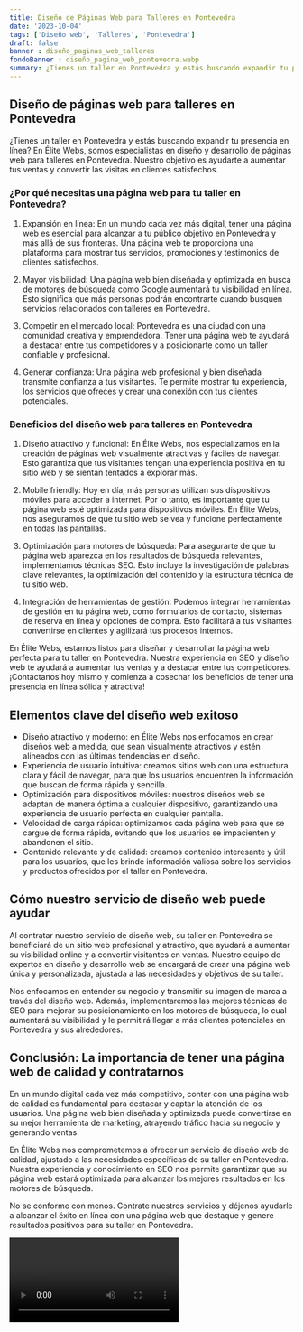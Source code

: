 ```yaml
---
title: Diseño de Páginas Web para Talleres en Pontevedra
date: '2023-10-04'
tags: ['Diseño web', 'Talleres', 'Pontevedra']
draft: false
banner : diseño_paginas_web_talleres
fondoBanner : diseño_pagina_web_pontevedra.webp
summary: ¿Tienes un taller en Pontevedra y estás buscando expandir tu presencia en línea? En Élite Webs, somos especialistas en diseño y desarrollo de páginas web para talleres en Pontevedra. Nuestro objetivo es ayudarte a aumentar tus ventas y convertir las visitas en clientes satisfechos.
---
```


## Diseño de páginas web para talleres en Pontevedra

¿Tienes un taller en Pontevedra y estás buscando expandir tu presencia en línea? En Élite Webs, somos especialistas en diseño y desarrollo de páginas web para talleres en Pontevedra. Nuestro objetivo es ayudarte a aumentar tus ventas y convertir las visitas en clientes satisfechos.

### ¿Por qué necesitas una página web para tu taller en Pontevedra?

1. Expansión en línea: En un mundo cada vez más digital, tener una página web es esencial para alcanzar a tu público objetivo en Pontevedra y más allá de sus fronteras. Una página web te proporciona una plataforma para mostrar tus servicios, promociones y testimonios de clientes satisfechos.

2. Mayor visibilidad: Una página web bien diseñada y optimizada en busca de motores de búsqueda como Google aumentará tu visibilidad en línea. Esto significa que más personas podrán encontrarte cuando busquen servicios relacionados con talleres en Pontevedra.

3. Competir en el mercado local: Pontevedra es una ciudad con una comunidad creativa y emprendedora. Tener una página web te ayudará a destacar entre tus competidores y a posicionarte como un taller confiable y profesional.

4. Generar confianza: Una página web profesional y bien diseñada transmite confianza a tus visitantes. Te permite mostrar tu experiencia, los servicios que ofreces y crear una conexión con tus clientes potenciales.

### Beneficios del diseño web para talleres en Pontevedra

1. Diseño atractivo y funcional: En Élite Webs, nos especializamos en la creación de páginas web visualmente atractivas y fáciles de navegar. Esto garantiza que tus visitantes tengan una experiencia positiva en tu sitio web y se sientan tentados a explorar más.

2. Mobile friendly: Hoy en día, más personas utilizan sus dispositivos móviles para acceder a internet. Por lo tanto, es importante que tu página web esté optimizada para dispositivos móviles. En Élite Webs, nos aseguramos de que tu sitio web se vea y funcione perfectamente en todas las pantallas.

3. Optimización para motores de búsqueda: Para asegurarte de que tu página web aparezca en los resultados de búsqueda relevantes, implementamos técnicas SEO. Esto incluye la investigación de palabras clave relevantes, la optimización del contenido y la estructura técnica de tu sitio web.

4. Integración de herramientas de gestión: Podemos integrar herramientas de gestión en tu página web, como formularios de contacto, sistemas de reserva en línea y opciones de compra. Esto facilitará a tus visitantes convertirse en clientes y agilizará tus procesos internos.

En Élite Webs, estamos listos para diseñar y desarrollar la página web perfecta para tu taller en Pontevedra. Nuestra experiencia en SEO y diseño web te ayudará a aumentar tus ventas y a destacar entre tus competidores. ¡Contáctanos hoy mismo y comienza a cosechar los beneficios de tener una presencia en línea sólida y atractiva!

<GifSeo />

<Cta />

## Elementos clave del diseño web exitoso

- Diseño atractivo y moderno: en Élite Webs nos enfocamos en crear diseños web a medida, que sean visualmente atractivos y estén alineados con las últimas tendencias en diseño.
- Experiencia de usuario intuitiva: creamos sitios web con una estructura clara y fácil de navegar, para que los usuarios encuentren la información que buscan de forma rápida y sencilla.
- Optimización para dispositivos móviles: nuestros diseños web se adaptan de manera óptima a cualquier dispositivo, garantizando una experiencia de usuario perfecta en cualquier pantalla.
- Velocidad de carga rápida: optimizamos cada página web para que se cargue de forma rápida, evitando que los usuarios se impacienten y abandonen el sitio.
- Contenido relevante y de calidad: creamos contenido interesante y útil para los usuarios, que les brinde información valiosa sobre los servicios y productos ofrecidos por el taller en Pontevedra.

## Cómo nuestro servicio de diseño web puede ayudar

Al contratar nuestro servicio de diseño web, su taller en Pontevedra se beneficiará de un sitio web profesional y atractivo, que ayudará a aumentar su visibilidad online y a convertir visitantes en ventas. Nuestro equipo de expertos en diseño y desarrollo web se encargará de crear una página web única y personalizada, ajustada a las necesidades y objetivos de su taller.

Nos enfocamos en entender su negocio y transmitir su imagen de marca a través del diseño web. Además, implementaremos las mejores técnicas de SEO para mejorar su posicionamiento en los motores de búsqueda, lo cual aumentará su visibilidad y le permitirá llegar a más clientes potenciales en Pontevedra y sus alrededores.

## Conclusión: La importancia de tener una página web de calidad y contratarnos

En un mundo digital cada vez más competitivo, contar con una página web de calidad es fundamental para destacar y captar la atención de los usuarios. Una página web bien diseñada y optimizada puede convertirse en su mejor herramienta de marketing, atrayendo tráfico hacia su negocio y generando ventas.

En Élite Webs nos comprometemos a ofrecer un servicio de diseño web de calidad, ajustado a las necesidades específicas de su taller en Pontevedra. Nuestra experiencia y conocimiento en SEO nos permite garantizar que su página web estará optimizada para alcanzar los mejores resultados en los motores de búsqueda.

No se conforme con menos. Contrate nuestros servicios y déjenos ayudarle a alcanzar el éxito en línea con una página web que destaque y genere resultados positivos para su taller en Pontevedra.

<Video />

<CtaBot job='Talleres' city='Pontevedra'/>

<Gmaps query='Pontevedra+españa+maps' />